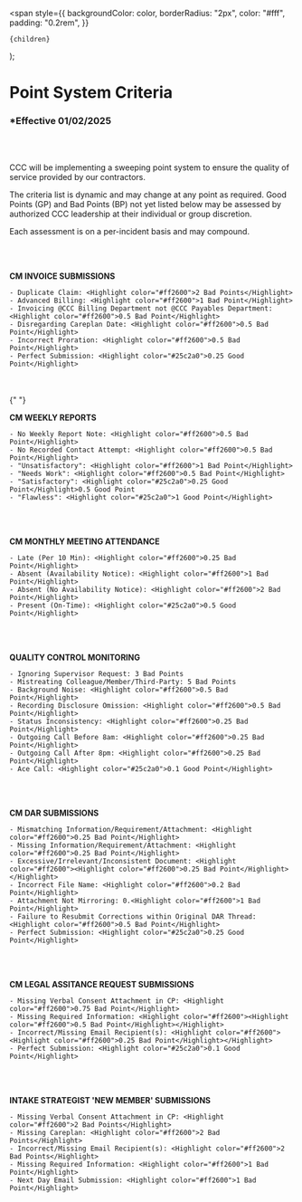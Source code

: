   <span
    style={{
      backgroundColor: color,
      borderRadius: "2px",
      color: "#fff",
      padding: "0.2rem",
    }}
  >
    {children}
  </span>
);

# Point System Criteria

### \*Effective 01/02/2025

<br></br>

CCC will be implementing a sweeping point system to ensure the quality of service provided by our contractors.

The criteria list is dynamic and may change at any point as required. Good Points (GP) and Bad Points (BP) not yet listed
below may be assessed by authorized CCC leadership at their individual or group discretion.

Each assessment is on a per-incident basis and may compound.

<br></br>

**CM INVOICE SUBMISSIONS**

    - Duplicate Claim: <Highlight color="#ff2600">2 Bad Points</Highlight>
    - Advanced Billing: <Highlight color="#ff2600">1 Bad Point</Highlight>
    - Invoicing @CCC Billing Department not @CCC Payables Department: <Highlight color="#ff2600">0.5 Bad Point</Highlight>
    - Disregarding Careplan Date: <Highlight color="#ff2600">0.5 Bad Point</Highlight>
    - Incorrect Proration: <Highlight color="#ff2600">0.5 Bad Point</Highlight>
    - Perfect Submission: <Highlight color="#25c2a0">0.25 Good Point</Highlight>

<br></br>{" "}

**CM WEEKLY REPORTS**

    - No Weekly Report Note: <Highlight color="#ff2600">0.5 Bad Point</Highlight>
    - No Recorded Contact Attempt: <Highlight color="#ff2600">0.5 Bad Point</Highlight>
    - "Unsatisfactory": <Highlight color="#ff2600">1 Bad Point</Highlight>
    - "Needs Work": <Highlight color="#ff2600">0.5 Bad Point</Highlight>
    - "Satisfactory": <Highlight color="#25c2a0">0.25 Good Point</Highlight>0.5 Good Point
    - "Flawless": <Highlight color="#25c2a0">1 Good Point</Highlight>

<br></br>

**CM MONTHLY MEETING ATTENDANCE**

    - Late (Per 10 Min): <Highlight color="#ff2600">0.25 Bad Point</Highlight>
    - Absent (Availability Notice): <Highlight color="#ff2600">1 Bad Point</Highlight>
    - Absent (No Availability Notice): <Highlight color="#ff2600">2 Bad Point</Highlight>
    - Present (On-Time): <Highlight color="#25c2a0">0.5 Good Point</Highlight>

<br></br>

**QUALITY CONTROL MONITORING**

    - Ignoring Supervisor Request: 3 Bad Points
    - Mistreating Colleague/Member/Third-Party: 5 Bad Points
    - Background Noise: <Highlight color="#ff2600">0.5 Bad Point</Highlight>
    - Recording Disclosure Omission: <Highlight color="#ff2600">0.5 Bad Point</Highlight>
    - Status Inconsistency: <Highlight color="#ff2600">0.25 Bad Point</Highlight>
    - Outgoing Call Before 8am: <Highlight color="#ff2600">0.25 Bad Point</Highlight>
    - Outgoing Call After 8pm: <Highlight color="#ff2600">0.25 Bad Point</Highlight>
    - Ace Call: <Highlight color="#25c2a0">0.1 Good Point</Highlight>

<br></br>

**CM DAR SUBMISSIONS**

    - Mismatching Information/Requirement/Attachment: <Highlight color="#ff2600">0.25 Bad Point</Highlight>
    - Missing Information/Requirement/Attachment: <Highlight color="#ff2600">0.25 Bad Point</Highlight>
    - Excessive/Irrelevant/Inconsistent Document: <Highlight color="#ff2600"><Highlight color="#ff2600">0.25 Bad Point</Highlight></Highlight>
    - Incorrect File Name: <Highlight color="#ff2600">0.2 Bad Point</Highlight>
    - Attachment Not Mirroring: 0.<Highlight color="#ff2600">1 Bad Point</Highlight>
    - Failure to Resubmit Corrections within Original DAR Thread: <Highlight color="#ff2600">0.5 Bad Point</Highlight>
    - Perfect Submission: <Highlight color="#25c2a0">0.25 Good Point</Highlight>

<br></br>

**CM LEGAL ASSITANCE REQUEST SUBMISSIONS**

    - Missing Verbal Consent Attachment in CP: <Highlight color="#ff2600">0.75 Bad Point</Highlight>
    - Missing Required Information: <Highlight color="#ff2600"><Highlight color="#ff2600">0.5 Bad Point</Highlight></Highlight>
    - Incorrect/Missing Email Recipient(s): <Highlight color="#ff2600"><Highlight color="#ff2600">0.25 Bad Point</Highlight></Highlight>
    - Perfect Submission: <Highlight color="#25c2a0">0.1 Good Point</Highlight>

<br></br>

**INTAKE STRATEGIST 'NEW MEMBER' SUBMISSIONS**

    - Missing Verbal Consent Attachment in CP: <Highlight color="#ff2600">2 Bad Points</Highlight>
    - Missing Careplan: <Highlight color="#ff2600">2 Bad Points</Highlight>
    - Incorrect/Missing Email Recipient(s): <Highlight color="#ff2600">2 Bad Points</Highlight>
    - Missing Required Information: <Highlight color="#ff2600">1 Bad Point</Highlight>
    - Next Day Email Submission: <Highlight color="#ff2600">1 Bad Point</Highlight>

<br></br>
